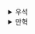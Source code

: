 <details>
  <summary>우석</summary>
  ## 연습문제 4.1
```kotlin
fun <T> T.discardUnless(predicate: T.() -> Boolean): T? = if (predicate()) this else null
```

## 연습문제 4.2
```kotlin
infix fun <A : Any, B : Any, C : Any> FUN<A, B?>.andUnlessNull(other: FUN<B, C?>): FUN<A, C?> = { a -> this(a)?.let(other) }
```

## 연습문제 4.3
```kotlin
fun <A, B, C> ((A, B) -> C).curry(): (A) -> (B) -> C = { a -> { b -> this(a, b) } }

// 정답 확인
infix fun <A, B> ((A) -> B).`+++`(a: A): B = this(a)
```

## 연습문제 4.4
```kotlin
data class Person(
    val firstName: String,
    val familyName: String
) {
    fun toStringTagMap(): Map<String, StringTag> =
        mapOf(
            "firstName" to StringTag(firstName),
            "familyName" to StringTag(familyName)
        )
}

data class EmailTemplate(private val template: String) : (Person) -> String {
    override fun invoke(aPerson: Person): String = renderTemplate(template, aPerson.toStringTagMap())
}
```
</details><details>
  <summary>만혁</summary>
  
# 연습문제 4.1

```kt
class DiscardUnlessTest {

    @Test
    fun `discard unless`() {
        val itemInProgress = ToDoItem(
            "doing something",
            status = ToDoStatus.InProgress
        )
        val itemBlocked = ToDoItem(
            "must do something",
            status = ToDoStatus.Blocked
        )

        expectThat(
            itemInProgress.discardUnless { status == ToDoStatus.InProgress }
        ).isEqualTo(itemInProgress)

        expectThat(
            itemBlocked.discardUnless { status == ToDoStatus.InProgress }
        ).isEqualTo(null)
    }
}

fun <T> T.discardUnless(predicate: T.() -> Boolean): T? = if (predicate(this)) this else null



data class ToDoItem(
    val name: String,
    val status: ToDoStatus
) {
}
enum class ToDoStatus {
    InProgress,
    Blocked
}
```


# 연습문제 4.2

```kt
class AndUnlessNullTest {

    @Test
    fun `and unless null`() {

        val processUnlessNull = ::extractListData andUnlessNull
                ::fetchListContent andUnlessNull
                ::renderHtml andUnlessNull
                ::createResponse

        fun fetchList(request: Request): Response = processUnlessNull(request)
            ?: Response(404, "Not found")

        val req = Request("GET", URI("http://example.com/zettai/uberto/mylist"), "")
        val resp = fetchList(req)

        expectThat(resp) {
            get { status }.isEqualTo(200)
        }
    }
}

typealias FUN<A, B> = (A) -> B
infix fun <A : Any, B : Any, C : Any> FUN<A, B?>.andUnlessNull(other: FUN<B, C?>): FUN<A, C?> {
    return { a ->
        val b = this(a)
        if (b == null) {
            null
        } else {
            other(b)
        }
    }
}

```


# 연습문제 4.4
```kt
class EmailTemplateTest {

    @Test
    fun `email template test`() {
        val mh = Person("mh", "han")

        val templateText = "Hi, "
        val emailTemplate = EmailTemplate(templateText)
        expectThat(emailTemplate(mh)).isEqualTo("Hi, mh")
    }
}


data class Person(
    val firstName: String,
    val familyName: String
)

data class EmailTemplate(private val template: String) : (Person) -> String {
    override fun invoke(aPerson: Person): String {
        return """
            $template, ${aPerson.firstName}
        """.trimIndent()
    }
}
```
</details>